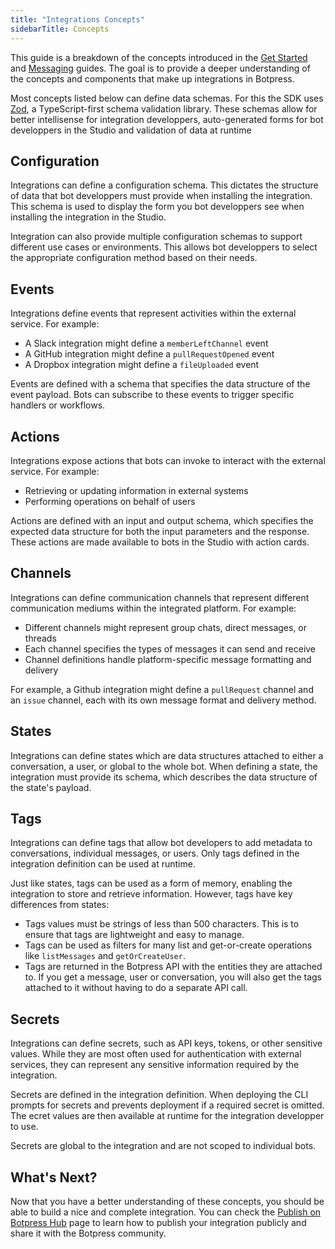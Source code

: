 ```yaml
---
title: "Integrations Concepts"
sidebarTitle: Concepts
---
```


This guide is a breakdown of the concepts introduced in the [Get Started](./getting-started) and [Messaging](./messaging) guides. The goal is to provide a deeper understanding of the concepts and components that make up integrations in Botpress.

<Note>Most concepts listed below can define data schemas. For this the SDK uses [Zod](https://zod.dev), a TypeScript-first schema validation library. These schemas allow for better intellisense for integration developpers, auto-generated forms for bot developpers in the Studio and validation of data at runtime</Note>

## Configuration

Integrations can define a configuration schema. This dictates the structure of data that bot developpers must provide when installing the integration. This schema is used to display the form you bot developpers see when installing the integration in the Studio.

Integration can also provide multiple configuration schemas to support different use cases or environments. This allows bot developpers to select the appropriate configuration method based on their needs.

## Events

Integrations define events that represent activities within the external service. For example:

- A Slack integration might define a `memberLeftChannel` event
- A GitHub integration might define a `pullRequestOpened` event
- A Dropbox integration might define a `fileUploaded` event

Events are defined with a schema that specifies the data structure of the event payload. Bots can subscribe to these events to trigger specific handlers or workflows.

## Actions

Integrations expose actions that bots can invoke to interact with the external service. For example:

- Retrieving or updating information in external systems
- Performing operations on behalf of users

Actions are defined with an input and output schema, which specifies the expected data structure for both the input parameters and the response. These actions are made available to bots in the Studio with action cards.

## Channels

Integrations can define communication channels that represent different communication mediums within the integrated platform. For example:

- Different channels might represent group chats, direct messages, or threads
- Each channel specifies the types of messages it can send and receive
- Channel definitions handle platform-specific message formatting and delivery

For example, a Github integration might define a `pullRequest` channel and an `issue` channel, each with its own message format and delivery method.

## States

Integrations can define states which are data structures attached to either a conversation, a user, or global to the whole bot. When defining a state, the integration must provide its schema, which describes the data structure of the state's payload.

## Tags

Integrations can define tags that allow bot developers to add metadata to conversations, individual messages, or users. Only tags defined in the integration definition can be used at runtime. 

Just like states, tags can be used as a form of memory, enabling the integration to store and retrieve information. However, tags have key differences from states:

- Tags values must be strings of less than 500 characters. This is to ensure that tags are lightweight and easy to manage. 
- Tags can be used as filters for many list and get-or-create operations like `listMessages` and `getOrCreateUser`.
- Tags are returned in the Botpress API with the entities they are attached to. If you get a message, user or conversation, you will also get the tags attached to it without having to do a separate API call.

## Secrets

Integrations can define secrets, such as API keys, tokens, or other sensitive values. While they are most often used for authentication with external services, they can represent any sensitive information required by the integration. 

Secrets are defined in the integration definition. When deploying the CLI prompts for secrets and prevents deployment if a required secret is omitted. The ecret values are then available at runtime for the integration developper to use.

Secrets are global to the integration and are not scoped to individual bots.

## What's Next?

Now that you have a better understanding of these concepts, you should be able to build a nice and complete integration. You can check the [Publish on Botpress Hub](./publish-your-integration-on-botpress-hub) page to learn how to publish your integration publicly and share it with the Botpress community.
